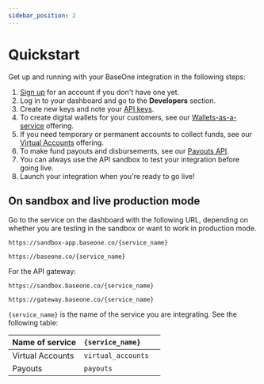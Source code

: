 ```yaml
---
sidebar_position: 2
---
```



# Quickstart

Get up and running with your BaseOne integration in the following steps:

1. [Sign up](https://app.baseone.co/signin) for an account if you don't have one yet.
2. Log in to your dashboard and go to the **Developers** section.
3. Create new keys and note your [API keys](https://developer.baseone.co/docs/authentication#create-api-keys).
4. To create digital wallets for your customers, see our [Wallets-as-a-service](https://developer.baseone.co/docs/wallets) offering.
5. If you need temporary or permanent accounts to collect funds, see our [Virtual Accounts](https://developer.baseone.co/docs/virtualaccounts) offering.
6. To make fund payouts and disbursements, see our [Payouts API](https://developer.baseone.co/docs/payouts).
7. You can always use the API sandbox to test your integration before going live.
8. Launch your integration when you're ready to go live!

## On sandbox and live production mode

Go to the service on the dashboard with the following URL, depending on whether you are testing in the sandbox or want to work in production mode. 

```curl Sandbox UI
https://sandbox-app.baseone.co/{service_name}
```
```curl Live UI
https://baseone.co/{service_name}
```

For the API gateway:

```curl API Sandbox
https://sandbox.baseone.co/{service_name}
```
```curl API Live
https://gateway.baseone.co/{service_name}
```

`{service_name}` is the name of the service you are integrating. See the following table:

| Name of service  | `{service_name}`   |    |
| :--------------- | :----------------- | :- |
| Virtual Accounts | `virtual_accounts` |    |
| Payouts          | `payouts`          |    |